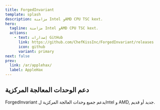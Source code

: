 ```yaml
---
title: ForgedInvariant
template: splash
description: مزامنة Intel وAMD CPU TSC kext.
hero:
  tagline: مزامنة Intel وAMD CPU TSC kext.
  actions:
    - text: إصدارات GitHub
      link: https://github.com/ChefKissInc/ForgedInvariant/releases
      icon: github
      variant: primary
next: false
prev:
  link: /ar/applehax/
  label: AppleHax
---
```


## دعم الوحدات المعالجة المركزية

ForgedInvariant يدعم جميع وحدات العالجة المركزية لIntel و AMD, جديد أو قديم.

